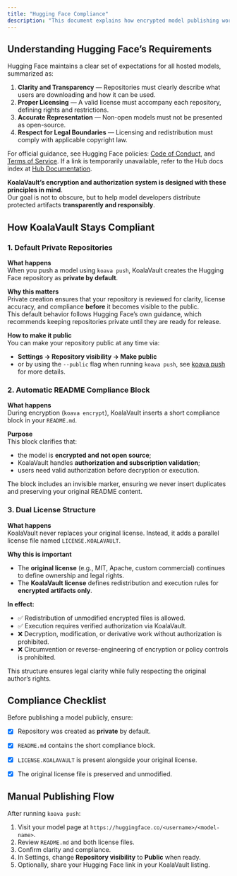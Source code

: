 ```yaml
---
title: "Hugging Face Compliance"
description: "This document explains how encrypted model publishing works within Hugging Face's boundaries — ensuring transparency, user clarity, and respect for open-source norms."
---
```


## Understanding Hugging Face’s Requirements

Hugging Face maintains a clear set of expectations for all hosted models, summarized as:

1. **Clarity and Transparency** — Repositories must clearly describe what users are downloading and how it can be used.  
2. **Proper Licensing** — A valid license must accompany each repository, defining rights and restrictions.  
3. **Accurate Representation** — Non-open models must not be presented as open-source.  
4. **Respect for Legal Boundaries** — Licensing and redistribution must comply with applicable copyright law.

For official guidance, see Hugging Face policies: [Code of Conduct](https://huggingface.co/code-of-conduct), and [Terms of Service](https://huggingface.co/terms-of-service). If a link is temporarily unavailable, refer to the Hub docs index at [Hub Documentation](https://huggingface.co/docs/hub/index).

**KoalaVault’s encryption and authorization system is designed with these principles in mind**.  
Our goal is not to obscure, but to help model developers distribute protected artifacts **transparently and responsibly**.


## How KoalaVault Stays Compliant

### 1. Default Private Repositories

**What happens**  
When you push a model using `koava push`, KoalaVault creates the Hugging Face repository as **private by default**.

**Why this matters**  
Private creation ensures that your repository is reviewed for clarity, license accuracy, and compliance **before** it becomes visible to the public.  
This default behavior follows Hugging Face’s own guidance, which recommends keeping repositories private until they are ready for release.

**How to make it public**  
You can make your repository public at any time via:  
- **Settings → Repository visibility → Make public**  
- or by using the `--public` flag when running `koava push`, see [koava push](/koava/push) for more details.



### 2. Automatic README Compliance Block

**What happens**  
During encryption (`koava encrypt`), KoalaVault inserts a short compliance block in your `README.md`.

**Purpose**  
This block clarifies that:
- the model is **encrypted and not open source**;  
- KoalaVault handles **authorization and subscription validation**;  
- users need valid authorization before decryption or execution.  

The block includes an invisible marker, ensuring we never insert duplicates and preserving your original README content.



### 3. Dual License Structure

**What happens**  
KoalaVault never replaces your original license. Instead, it adds a parallel license file named `LICENSE.KOALAVAULT`.

**Why this is important**  
- The **original license** (e.g., MIT, Apache, custom commercial) continues to define ownership and legal rights.  
- The **KoalaVault license** defines redistribution and execution rules for **encrypted artifacts only**.

**In effect:**  
- ✅ Redistribution of unmodified encrypted files is allowed.  
- ✅ Execution requires verified authorization via KoalaVault.  
- ❌ Decryption, modification, or derivative work without authorization is prohibited.  
- ❌ Circumvention or reverse-engineering of encryption or policy controls is prohibited.

This structure ensures legal clarity while fully respecting the original author’s rights.


## Compliance Checklist

Before publishing a model publicly, ensure:

- [x] Repository was created as **private** by default.  
- [x] `README.md` contains the short compliance block.  
- [x] `LICENSE.KOALAVAULT` is present alongside your original license.  
- [x] The original license file is preserved and unmodified.  


## Manual Publishing Flow

After running `koava push`:

1. Visit your model page at `https://huggingface.co/<username>/<model-name>`.  
2. Review `README.md` and both license files.  
3. Confirm clarity and compliance.  
4. In Settings, change **Repository visibility** to **Public** when ready.  
5. Optionally, share your Hugging Face link in your KoalaVault listing.
